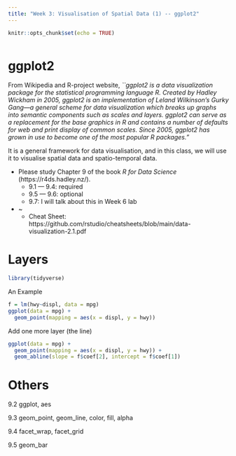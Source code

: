 ```yaml
---
title: "Week 3: Visualisation of Spatial Data (1) -- ggplot2"
---
```


<div style="margin-bottom:50px;">
```r
knitr::opts_chunk$set(echo = TRUE)
```

</div>


# ggplot2
From Wikipedia and R-project website, 
*``ggplot2 is a data visualization package for the statistical programming language R. Created by Hadley Wickham in 2005, ggplot2 is an implementation of Leland Wilkinson's Gurky Gang—a general scheme for data visualization which breaks up graphs into semantic components such as scales and layers. ggplot2 can serve as a replacement for the base graphics in R and contains a number of defaults for web and print display of common scales. Since 2005, ggplot2 has grown in use to become one of the most popular R packages."*

It is a general framework for data visualisation, and in this class, we will use it to visualise spatial data and spatio-temporal data. 

* Please study Chapter 9 of the book *R for Data Science* (https://r4ds.hadley.nz/). 
  + 9.1 --- 9.4: required
  + 9.5 --- 9.6: optional
  + 9.7: I will talk about this in Week 6 lab


* ~
  + Cheat Sheet: https://github.com/rstudio/cheatsheets/blob/main/data-visualization-2.1.pdf



# Layers
```r
library(tidyverse)
```


An Example
```r
f = lm(hwy~displ, data = mpg)
ggplot(data = mpg) + 
  geom_point(mapping = aes(x = displ, y = hwy))
```


Add one more layer (the line)
```r
ggplot(data = mpg) + 
  geom_point(mapping = aes(x = displ, y = hwy)) +
  geom_abline(slope = f$coef[2], intercept = f$coef[1])
```

# Others

9.2 ggplot, aes

9.3 geom_point, geom_line, color, fill, alpha

9.4 facet\_wrap, facet\_grid

9.5 geom\_bar
